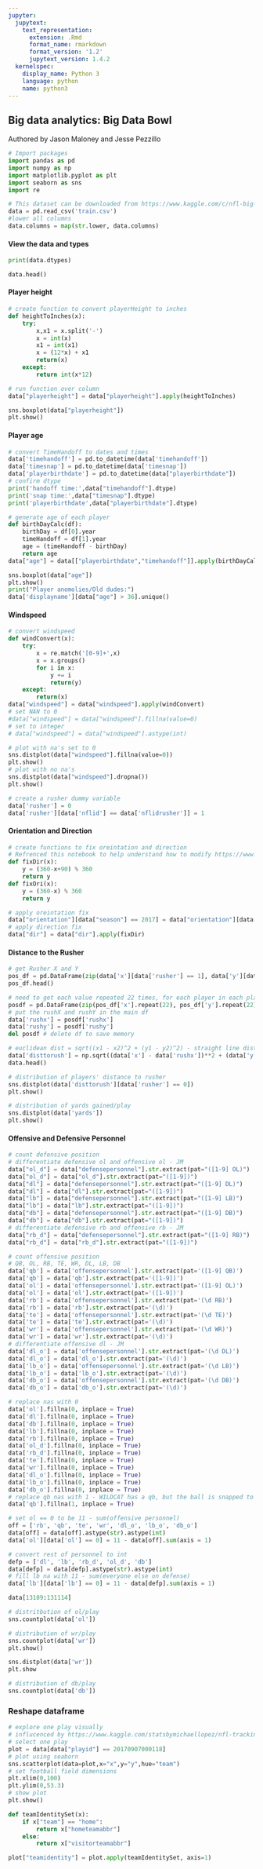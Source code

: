 ```yaml
---
jupyter:
  jupytext:
    text_representation:
      extension: .Rmd
      format_name: rmarkdown
      format_version: '1.2'
      jupytext_version: 1.4.2
  kernelspec:
    display_name: Python 3
    language: python
    name: python3
---
```


## Big data analytics: Big Data Bowl 
Authored by Jason Maloney and Jesse Pezzillo

```python
# Import packages
import pandas as pd
import numpy as np
import matplotlib.pyplot as plt
import seaborn as sns
import re
```

```python
# This dataset can be downloaded from https://www.kaggle.com/c/nfl-big-data-bowl-2020/data after an agreement is digitally signed through kaggle. 
data = pd.read_csv('train.csv')
#lower all columns
data.columns = map(str.lower, data.columns)
```

#### View the data and types

```python
print(data.dtypes)
```

```python
data.head()
```

#### Player height

```python
# create function to convert playerHeight to inches
def heightToInches(x):
    try:
        x,x1 = x.split('-')
        x = int(x)
        x1 = int(x1)
        x = (12*x) + x1
        return(x)
    except:
        return int(x*12)
```

```python
# run function over column
data["playerheight"] = data["playerheight"].apply(heightToInches)
```

```python
sns.boxplot(data["playerheight"])
plt.show()
```

#### Player age

```python
# convert TimeHandoff to dates and times
data['timehandoff'] = pd.to_datetime(data['timehandoff'])
data['timesnap'] = pd.to_datetime(data['timesnap'])
data['playerbirthdate'] = pd.to_datetime(data["playerbirthdate"])
# confirm dtype
print('handoff time:',data["timehandoff"].dtype)
print('snap time:',data["timesnap"].dtype)
print('playerbirthdate',data["playerbirthdate"].dtype)
```

```python
# generate age of each player
def birthDayCalc(df):
    birthDay = df[0].year
    timeHandoff = df[1].year
    age = (timeHandoff - birthDay) 
    return age
data["age"] = data[["playerbirthdate","timehandoff"]].apply(birthDayCalc, axis=1)
```

```python
sns.boxplot(data["age"])
plt.show()
print("Player anomolies/Old dudes:")
data['displayname'][data["age"] > 36].unique()
```

#### Windspeed

```python
# convert windspeed
def windConvert(x):
    try:
        x = re.match('[0-9]+',x)
        x = x.groups()
        for i in x:
            y += i
            return(y)
    except:
        return(x)
data["windspeed"] = data["windspeed"].apply(windConvert)
# set NAN to 0
#data["windspeed"] = data["windspeed"].fillna(value=0)
# set to integer
# data["windspeed"] = data["windspeed"].astype(int)
```

```python
# plot with na's set to 0
sns.distplot(data["windspeed"].fillna(value=0))
plt.show()
# plot with no na's
sns.distplot(data["windspeed"].dropna())
plt.show()
```

```python
# create a rusher dummy variable
data['rusher'] = 0
data['rusher'][data['nflid'] == data['nflidrusher']] = 1
```

#### Orientation and Direction

```python
# create functions to fix oreintation and direction
# Refrenced this notebook to help understand how to modify https://www.kaggle.com/ben519/understanding-x-y-dir-and-orientation
def fixDir(x):
    y = (360-x+90) % 360
    return y
def fixOri(x):
    y = (360-x) % 360
    return y
```

```python
# apply oreintation fix
data["orientation"][data["season"] == 2017] = data["orientation"][data["season"] == 2017].apply(fixOri)
# apply direction fix
data["dir"] = data["dir"].apply(fixDir)
```

#### Distance to the Rusher

```python
# get Rusher X and Y
pos_df = pd.DataFrame(zip(data['x'][data['rusher'] == 1], data['y'][data['rusher'] == 1]), columns = ['x', 'y'])
pos_df.head()
```

```python
# need to get each value repeated 22 times, for each player in each play
posdf = pd.DataFrame(zip(pos_df['x'].repeat(22), pos_df['y'].repeat(22)), index = range(len(data)), columns = ['rushx', 'rushy'])
# put the rushX and rushY in the main df
data['rushx'] = posdf['rushx']
data['rushy'] = posdf['rushy']
del posdf # delete df to save memory
```

```python
# euclidean dist = sqrt((x1 - x2)^2 + (y1 - y2)^2) - straight line distance
data['disttorush'] = np.sqrt((data['x'] - data['rushx'])**2 + (data['y'] - data['rushy'])**2)
data.head()
```

```python
# distribution of players' distance to rusher
sns.distplot(data['disttorush'][data['rusher'] == 0])
plt.show()

# distribution of yards gained/play
sns.distplot(data['yards'])
plt.show()
```

#### Offensive and Defensive Personnel 

```python
# count defensive position
# differentiate defensive ol and offensive ol - JM
data["ol_d"] = data["defensepersonnel"].str.extract(pat="([1-9] OL)")
data["ol_d"] = data["ol_d"].str.extract(pat="([1-9])")
data["dl"] = data["defensepersonnel"].str.extract(pat="([1-9] DL)")
data["dl"] = data["dl"].str.extract(pat="([1-9])")
data["lb"] = data["defensepersonnel"].str.extract(pat="([1-9] LB)")
data["lb"] = data["lb"].str.extract(pat="([1-9])")
data["db"] = data["defensepersonnel"].str.extract(pat="([1-9] DB)")
data["db"] = data["db"].str.extract(pat="([1-9])")
# differentiate defensive rb and offensive rb - JM
data["rb_d"] = data["defensepersonnel"].str.extract(pat="([1-9] RB)")
data["rb_d"] = data["rb_d"].str.extract(pat="([1-9])")
```

```python
# count offensive position
# QB, OL, RB, TE, WR, DL, LB, DB
data['qb'] = data['offensepersonnel'].str.extract(pat='([1-9] QB)')
data['qb'] = data['qb'].str.extract(pat='([1-9])')
data['ol'] = data['offensepersonnel'].str.extract(pat='([1-9] OL)')
data['ol'] = data['ol'].str.extract(pat='([1-9])')
data['rb'] = data['offensepersonnel'].str.extract(pat='(\d RB)')
data['rb'] = data['rb'].str.extract(pat='(\d)')
data['te'] = data['offensepersonnel'].str.extract(pat='(\d TE)')
data['te'] = data['te'].str.extract(pat='(\d)')
data['wr'] = data['offensepersonnel'].str.extract(pat='(\d WR)')
data['wr'] = data['wr'].str.extract(pat='(\d)')
# differentiate offensive dl - JM
data['dl_o'] = data['offensepersonnel'].str.extract(pat='(\d DL)')
data['dl_o'] = data['dl_o'].str.extract(pat='(\d)')
data['lb_o'] = data['offensepersonnel'].str.extract(pat='(\d LB)')
data['lb_o'] = data['lb_o'].str.extract(pat='(\d)')
data['db_o'] = data['offensepersonnel'].str.extract(pat='(\d DB)')
data['db_o'] = data['db_o'].str.extract(pat='(\d)')
```

```python
# replace nas with 0
data['ol'].fillna(0, inplace = True)
data['dl'].fillna(0, inplace = True)
data['db'].fillna(0, inplace = True)
data['lb'].fillna(0, inplace = True)
data['rb'].fillna(0, inplace = True)
data['ol_d'].fillna(0, inplace = True)
data['rb_d'].fillna(0, inplace = True)
data['te'].fillna(0, inplace = True)
data['wr'].fillna(0, inplace = True)
data['dl_o'].fillna(0, inplace = True)
data['lb_o'].fillna(0, inplace = True)
data['db_o'].fillna(0, inplace = True)
# replace qb nas with 1 - WILDCAT has a qb, but the ball is snapped to someone else - JM
data['qb'].fillna(1, inplace = True)
```

```python
# set ol == 0 to be 11 - sum(offensive personnel)
off = ['rb', 'qb', 'te', 'wr', 'dl_o', 'lb_o', 'db_o'] 
data[off] = data[off].astype(str).astype(int)
data['ol'][data['ol'] == 0] = 11 - data[off].sum(axis = 1)
```

```python
# convert rest of personnel to int
defp = ['dl', 'lb', 'rb_d', 'ol_d', 'db']
data[defp] = data[defp].astype(str).astype(int)
# fill lb na with 11 - sum(everyone else on defense)
data['lb'][data['lb'] == 0] = 11 - data[defp].sum(axis = 1)
```

```python
data[13109:131114]
```

```python
# distritbution of ol/play
sns.countplot(data['ol'])
```

```python
# distribution of wr/play
sns.countplot(data['wr'])
plt.show()

sns.distplot(data['wr'])
plt.show
```

```python
# distribution of db/play
sns.countplot(data['db'])
```

### Reshape dataframe

```python
# explore one play visually
# influcenced by https://www.kaggle.com/statsbymichaellopez/nfl-tracking-wrangling-voronoi-and-sonars
# select one play
plot = data[data["playid"] == 20170907000118]
# plot using seaborn
sns.scatterplot(data=plot,x="x",y="y",hue="team")
# set football field dimensions
plt.xlim(0,100)
plt.ylim(0,53.3)
# show plot
plt.show()

```

```python
def teamIdentitySet(x):
    if x["team"] == "home":
        return x["hometeamabbr"]
    else:
        return x["visitorteamabbr"]
```

```python
plot["teamidentity"] = plot.apply(teamIdentitySet, axis=1)
```

```python

```
